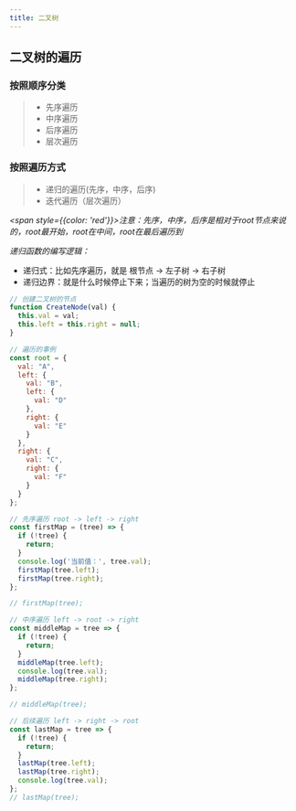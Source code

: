 ```yaml
---
title: 二叉树
---
```


## 二叉树的遍历
### 按照顺序分类
> - 先序遍历
> - 中序遍历
> - 后序遍历
> - 层次遍历
### 按照遍历方式
> - 递归的遍历(先序，中序，后序)
> - 迭代遍历（层次遍历）

*<span style={{color: 'red'}}>注意：先序，中序，后序是相对于root节点来说的，root最开始，root在中间，root在最后遍历到</span>*

*递归函数的编写逻辑：*
- 递归式：比如先序遍历，就是 根节点 -> 左子树 -> 右子树
- 递归边界：就是什么时候停止下来；当遍历的树为空的时候就停止

```javascript
// 创建二叉树的节点
function CreateNode(val) {
  this.val = val;
  this.left = this.right = null;
}
```

```javascript
// 遍历的事例
const root = {
  val: "A",
  left: {
    val: "B",
    left: {
      val: "D"
    },
    right: {
      val: "E"
    }
  },
  right: {
    val: "C",
    right: {
      val: "F"
    }
  }
};
```

```javascript
// 先序遍历 root -> left -> right
const firstMap = (tree) => {
  if (!tree) {
    return;
  }
  console.log('当前值：', tree.val);
  firstMap(tree.left);
  firstMap(tree.right);
};

// firstMap(tree);

// 中序遍历 left -> root -> right
const middleMap = tree => {
  if (!tree) {
    return;
  }
  middleMap(tree.left);
  console.log(tree.val);
  middleMap(tree.right);
};

// middleMap(tree);

// 后续遍历 left -> right -> root
const lastMap = tree => {
  if (!tree) {
    return;
  }
  lastMap(tree.left);
  lastMap(tree.right);
  console.log(tree.val);
};
// lastMap(tree);
```




